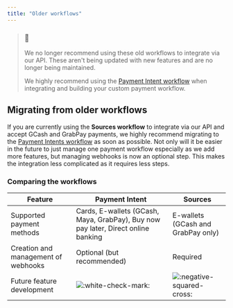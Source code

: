 ```yaml
---
title: "Older workflows"
---
```


> ### 📘
> 
> We no longer recommend using these old workflows to integrate via our API. These aren't being updated with new features and are no longer being maintained.
> 
> We highly recommend using the [Payment Intent workflow](/docs/pipm-workflow) when integrating and building your custom payment workflow.

## Migrating from older workflows

If you are currently using the **Sources workflow** to integrate via our API and accept GCash and GrabPay payments, we highly recommend migrating to the [Payment Intents workflow](/docs/pipm-workflow) as soon as possible. Not only will it be easier in the future to just manage one payment workflow especially as we add more features, but managing webhooks is now an optional step. This makes the integration less complicated as it requires less steps.

### Comparing the workflows

| Feature                             | Payment Intent                                                                      | Sources                                                                                               |
| ----------------------------------- | ----------------------------------------------------------------------------------- | ----------------------------------------------------------------------------------------------------- |
| Supported payment methods           | Cards, E-wallets (GCash, Maya, GrabPay), Buy now pay later, Direct online banking   | E-wallets (GCash and GrabPay only)                                                                    |
| Creation and management of webhooks | Optional (but recommended)                                                          | Required                                                                                              |
| Future feature development          | ![:white-check-mark:](/images/white-check-mark.png ":white-check-mark:") | ![:negative-squared-cross:](/images/negative-squared-cross.png ":negative-squared-cross:") |